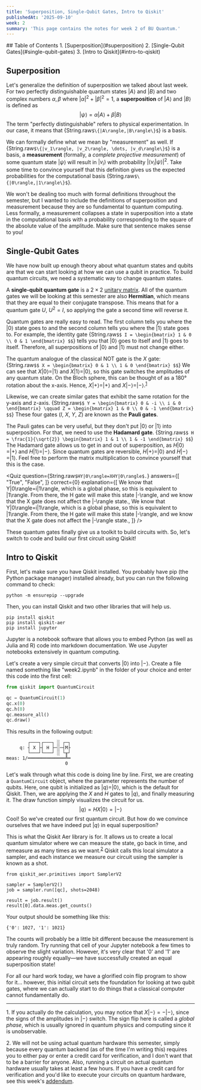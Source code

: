 ```yaml
---
title: 'Superposition, Single-Qubit Gates, Intro to Qiskit'
publishedAt: '2025-09-10'
week: 2
summary: 'This page contains the notes for week 2 of BU Quantum.'
---
```

<KatexSpan>
## Table of Contents
1. [Superposition](#superposition)
2. [Single-Qubit Gates](#single-qubit-gates)
3. [Intro to Qiskit](#intro-to-qiskit)

## Superposition
Let's generalize the definition of superposition we talked about last week. For two perfectly distinguishable quantum states $|A\rangle$ and $|B\rangle$ and two complex numbers $\alpha,\beta$ where $|\alpha|^2+|\beta|^2=1$, a **superposition** of $|A\rangle$ and $|B\rangle$ is defined as
$$
|\psi\rangle = \alpha|A\rangle + \beta|B\rangle
$$
The term "perfectly distinguishable" refers to physical experimentation. In our case, it means that {String.raw`$\{|A\rangle,|B\rangle\}$`} is a basis.

We can formally define what we mean by "measurement" as well. If {String.raw`$\{|v_1\rangle, |v_2\rangle, \dots, |v_d\rangle\}$`} is a basis, a **measurement** (formally, a *complete projective measurement*) of some quantum state $|\psi\rangle$ will result in $|v_i\rangle$ with probability $|\langle v_i | \psi \rangle|^2$. Take some time to convince yourself that this definition gives us the expected probabilities for the computational basis {String.raw`$\{|0\rangle,|1\rangle\}$`}.

We won't be dealing too much with formal definitions throughout the semester, but I wanted to include the definitions of superposition and measurement because they are so fundamental to quantum computing. Less formally, a measurement collapses a state in superposition into a state in the computational basis with a probability corresponding to the square of the absolute value of the amplitude. Make sure that sentence makes sense to you!

## Single-Qubit Gates
We have now built up enough theory about what quantum states and qubits are that we can start looking at how we can use a qubit in practice. To build quantum circuits, we need a systematic way to change quantum states. 

A **single-qubit quantum gate** is a $2 \times 2$ [unitary matrix](https://en.wikipedia.org/wiki/Unitary_matrix). All of the quantum gates we will be looking at this semester are also **Hermitian**, which means that they are equal to their conjugate transpose. This means that for a quantum gate $U$, $U^2=I$, so applying the gate a second time will reverse it.

Quantum gates are really easy to read. The first column tells you where the $|0\rangle$ state goes to and the second column tells you where the $|1\rangle$ state goes to. For example, the identity gate
{String.raw`$$
I = \begin{bmatrix}
1 & 0 \\
0 & 1
\end{bmatrix}
$$`}
tells you that $|0\rangle$ goes to itself and $|1\rangle$ goes to itself. Therefore, all superpositions of $|0\rangle$ and $|1\rangle$ must not change either.

The quantum analogue of the classical NOT gate is the $X$ gate:
{String.raw`$$
X = \begin{bmatrix}
0 & 1 \\
1 & 0
\end{bmatrix}
$$`}
We can see that $X|0\rangle=|1\rangle$ and $X|1\rangle=|0\rangle$, so this gate switches the amplitudes of any quantum state. On the Bloch sphere, this can be thought of as a 180° rotation about the x-axis. Hence, $X|+\rangle=|+\rangle$ and $X|-\rangle=|-\rangle$.<sup><a href="#foot1">1</a></sup>

Likewise, we can create similar gates that exhibit the same rotation for the y-axis and z-axis.
{String.raw`$$
Y = \begin{bmatrix}
0 & -i \\
i & 0
\end{bmatrix} \qquad Z = \begin{bmatrix}
1 & 0 \\
0 & -1
\end{bmatrix}
$$`}
These four gates ($I$, $X$, $Y$, $Z$) are known as the **Pauli gates**.

The Pauli gates can be very useful, but they don't put $|0\rangle$ or $|1\rangle$ into superposition. For that, we need to use the **Hadamard gate**.
{String.raw`$$
H = \frac{1}{\sqrt{2}} \begin{bmatrix}
1 & 1 \\
1 & -1
\end{bmatrix}
$$`}
The Hadamard gate allows us to get in and out of superposition, as $H|0\rangle=|+\rangle$ and $H|1\rangle=|-\rangle$. Since quantum gates are reversible, $H|+\rangle=|0\rangle$ and $H|-\rangle=|1\rangle$. Feel free to perform the matrix multiplication to convince yourself that this is the case.

<Quiz 
    question={String.raw`$HY|0\rangle=XHY|0\rangle$.`}
    answers={[
        "True",
        "False",
    ]}
    correct={0}
    explanation={[
        <span>We know that <InlineMath>Y|0\rangle=i|1\rangle</InlineMath>, which is a global phase, so this is equivalent to <InlineMath>|1\rangle</InlineMath>. From there, the <InlineMath>H</InlineMath> gate will make this state <InlineMath>|-\rangle</InlineMath>, and we know that the <InlineMath>X</InlineMath> gate does not affect the <InlineMath>|-\rangle</InlineMath> state.</span>, 
        <span>We know that <InlineMath>Y|0\rangle=i|1\rangle</InlineMath>, which is a global phase, so this is equivalent to <InlineMath>|1\rangle</InlineMath>. From there, the <InlineMath>H</InlineMath> gate will make this state <InlineMath>|-\rangle</InlineMath>, and we know that the <InlineMath>X</InlineMath> gate does not affect the <InlineMath>|-\rangle</InlineMath> state.</span>,
    ]}
/>

These quantum gates finally give us a toolkit to build circuits with. So, let's switch to code and build our first circuit using Qiskit!

## Intro to Qiskit
First, let's make sure you have Qiskit installed. You probably have pip (the Python package manager) installed already, but you can run the following command to check:
```
python -m ensurepip --upgrade
```
Then, you can install Qiskit and two other libraries that will help us.
```
pip install qiskit
pip install qiskit-aer
pip install jupyter
```
Jupyter is a notebook software that allows you to embed Python (as well as Julia and R) code into markdown documentation. We use Jupyter notebooks extensively in quantum computing.

Let's create a very simple circuit that converts $|0\rangle$ into $|-\rangle$. Create a file named something like "week2.ipynb" in the folder of your choice and enter this code into the first cell:
```py
from qiskit import QuantumCircuit

qc = QuantumCircuit(1)
qc.x(0)
qc.h(0)
qc.measure_all()
qc.draw()
```
This results in the following output:
```
        ┌───┐┌───┐ ░ ┌─┐
     q: ┤ X ├┤ H ├─░─┤M├
        └───┘└───┘ ░ └╥┘
meas: 1/══════════════╩═
                      0
```
Let's walk through what this code is doing line by line. First, we are creating a `QuantumCircuit` object, where the parameter represents the number of qubits. Here, one qubit is initialized as $|q\rangle=|0\rangle$, which is the default for Qiskit. Then, we are applying the $X$ and $H$ gates to $|q\rangle$, and finally measuring it. The draw function simply visualizes the circuit for us.
$$
|q\rangle = HX|0\rangle = |-\rangle
$$
Cool! So we've created our first quantum circuit. But how do we convince ourselves that we have indeed put $|q\rangle$ in equal superposition? 

This is what the Qiskit Aer library is for. It allows us to create a local quantum simulator where we can measure the state, go back in time, and remeasure as many times as we want.<sup><a href="#foot2">2</a></sup> Qiskit calls this local simulator a sampler, and each instance we measure our circuit using the sampler is known as a shot.
```
from qiskit_aer.primitives import SamplerV2

sampler = SamplerV2()
job = sampler.run([qc], shots=2048)

result = job.result()
result[0].data.meas.get_counts()
```
Your output should be something like this:
```
{'0': 1027, '1': 1021}
```
The counts will probably be a little bit different because the measurement is truly random. Try running that cell of your Jupyter notebook a few times to observe the slight variation. However, it's very clear that '0' and '1' are appearing roughly equally—we have successfully created an equal superposition state!

For all our hard work today, we have a glorified coin flip program to show for it... however, this initial circuit sets the foundation for looking at two qubit gates, where we can actually start to do things that a classical computer cannot fundamentally do.
<br/>
<hr style={{width: "40%"}}/>

<a name="foot1">1</a>. If you actually do the calculation, you may notice that $X|-\rangle=-|-\rangle$, since the signs of the amplitudes in $|-\rangle$ switch. The sign flip here is called a *global phase*, which is usually ignored in quantum physics and computing since it is unobservable.

<a name="foot2">2</a>. We will not be using actual quantum hardware this semester, simply because every quantum backend (as of the time I'm writing this) requires you to either pay or enter a credit card for verification, and I don't want that to be a barrier for anyone. Also, running a circuit on actual quantum hardware usually takes at least a few hours. If you have a credit card for verification and you'd like to execute your circuits on quantum hardware, see this week's [addendum](/notes/week2-addendum).
</KatexSpan>